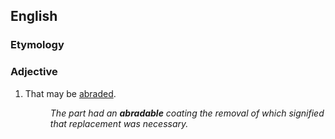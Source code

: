 ==English==

===Etymology===
{{suffix|abrade|able|lang=en}}

===Adjective===
{{en-adj}}

# That may be [[abrade]]d.
#: ''The part had an '''abradable''' coating the removal of which signified that replacement was necessary.''